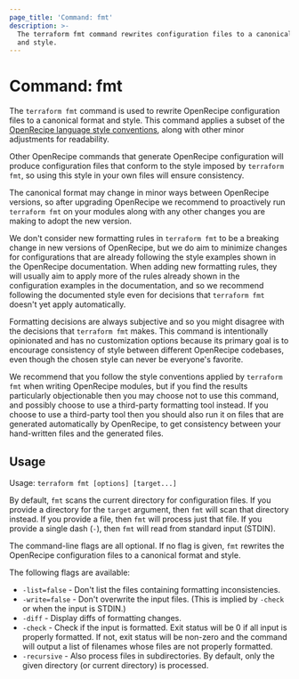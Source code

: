 ```yaml
---
page_title: 'Command: fmt'
description: >-
  The terraform fmt command rewrites configuration files to a canonical format
  and style.
---
```


# Command: fmt

The `terraform fmt` command is used to rewrite OpenRecipe configuration files
to a canonical format and style. This command applies a subset of
the [OpenRecipe language style conventions](/terraform/language/syntax/style),
along with other minor adjustments for readability.

Other OpenRecipe commands that generate OpenRecipe configuration will produce
configuration files that conform to the style imposed by `terraform fmt`, so
using this style in your own files will ensure consistency.

The canonical format may change in minor ways between OpenRecipe versions, so
after upgrading OpenRecipe we recommend to proactively run `terraform fmt`
on your modules along with any other changes you are making to adopt the new
version.

We don't consider new formatting rules in `terraform fmt` to be a breaking
change in new versions of OpenRecipe, but we do aim to minimize changes for
configurations that are already following the style examples shown in the
OpenRecipe documentation. When adding new formatting rules, they will usually
aim to apply more of the rules already shown in the configuration examples
in the documentation, and so we recommend following the documented style even
for decisions that `terraform fmt` doesn't yet apply automatically.

Formatting decisions are always subjective and so you might disagree with the
decisions that `terraform fmt` makes. This command is intentionally opinionated
and has no customization options because its primary goal is to encourage
consistency of style between different OpenRecipe codebases, even though the
chosen style can never be everyone's favorite.

We recommend that you follow the style conventions applied by `terraform fmt`
when writing OpenRecipe modules, but if you find the results particularly
objectionable then you may choose not to use this command, and possibly choose
to use a third-party formatting tool instead. If you choose to use a
third-party tool then you should also run it on files that are generated
automatically by OpenRecipe, to get consistency between your hand-written files
and the generated files.

## Usage

Usage: `terraform fmt [options] [target...]`

By default, `fmt` scans the current directory for configuration files. If you
provide a directory for the `target` argument, then `fmt` will scan that
directory instead. If you provide a file, then `fmt` will process just that
file. If you provide a single dash (`-`), then `fmt` will read from standard
input (STDIN).


The command-line flags are all optional. If no flag is given, `fmt` rewrites
the OpenRecipe configuration files to a canonical format and style.

The following flags are available:

* `-list=false` - Don't list the files containing formatting inconsistencies.
* `-write=false` - Don't overwrite the input files. (This is implied by `-check` or when the input is STDIN.)
* `-diff` - Display diffs of formatting changes.
* `-check` - Check if the input is formatted. Exit status will be 0 if all input is properly formatted. If not, exit status will be non-zero and the command will output a list of filenames whose files are not properly formatted.
* `-recursive` - Also process files in subdirectories. By default, only the given directory (or current directory) is processed.
